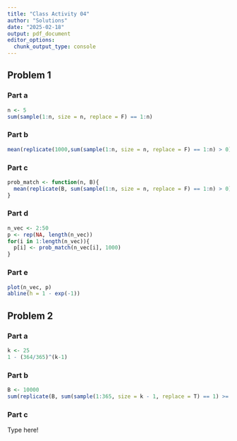 ```yaml
---
title: "Class Activity 04"
author: "Solutions"
date: "2025-02-18"
output: pdf_document
editor_options: 
  chunk_output_type: console
---
```


## Problem 1

### Part a

```r
n <- 5
sum(sample(1:n, size = n, replace = F) == 1:n)
```

### Part b

```r
mean(replicate(1000,sum(sample(1:n, size = n, replace = F) == 1:n) > 0))
```

### Part c

```r
prob_match <- function(n, B){
  mean(replicate(B, sum(sample(1:n, size = n, replace = F) == 1:n) > 0))
}
```

### Part d

```r
n_vec <- 2:50
p <- rep(NA, length(n_vec))
for(i in 1:length(n_vec)){
  p[i] <- prob_match(n_vec[i], 1000) 
}
```

### Part e

```r
plot(n_vec, p)
abline(h = 1 - exp(-1))
```

## Problem 2

### Part a

```r
k <- 25
1 - (364/365)^(k-1)
```

### Part b

```r
B <- 10000
sum(replicate(B, sum(sample(1:365, size = k - 1, replace = T) == 1) >= 1))/B
```

### Part c

Type here!
